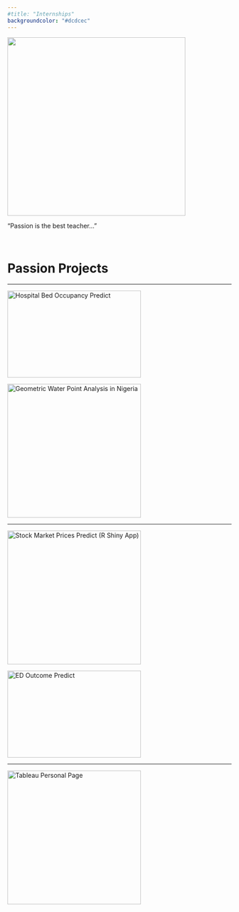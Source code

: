 ```yaml
---
#title: "Internships"
backgroundcolor: "#dcdcec"
---
```


![](Need%20a%20lift%20.gif){fig-align="center" width="400"}

"Passion is the best teacher..."

 

# Passion Projects

------------------------------------------------------------------------

::: {layout="[[40,-20,40]]" layout-valign="top" text-align="right"}
[![Hospital Bed Occupancy Predict](Doctor's%20office.gif){fig-align="left" width="300" height="195"}](https://github.com/zhufy3/Reducing-Hospital-Bed-Occupancy-Rate)

[![Geometric Water Point Analysis in Nigeria](wp1.jpeg){fig-align="left" width="300"}](https://isss624gaa.netlify.app/take_home_ex2/take_home_ex2)
:::

------------------------------------------------------------------------

::: {layout="[[40,-20,40]]" layout-valign="top" text-align="center"}
[![Stock Market Prices Predict (R Shiny App)](/posts/StockMarket.PNG){fig-align="left" width="300"}](https://github.com/zhufy3/Applied-Statistical-Analysis-on-Stock-Market)

[![ED Outcome Predict](/posts/ED/AHA.png){fig-align="left" width="300" height="195"}](https://github.com/zhufy3/ED-Outcome-Prediction-with-Machine-Learning)
:::

------------------------------------------------------------------------

::: {layout="[[1]]" layout-valign="top" text-align="center"}
[![Tableau Personal Page](tableau_map.PNG){fig-align="left" width="300"}](https://public.tableau.com/app/profile/fangyuan.zhu/vizzes)
:::
